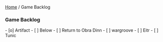 [[./index|Home]] / Game Backlog

=== Game Backlog ===
- [o] Artifact
- [ ] Below
- [ ] Return to Obra Dinn
- [ ] wargroove
- [ ] Eitr
- [ ] Tunic


